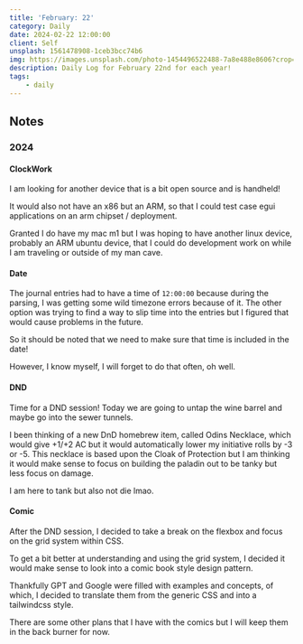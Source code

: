 ```yaml
---
title: 'February: 22'
category: Daily
date: 2024-02-22 12:00:00
client: Self
unsplash: 1561478908-1ceb3bcc74b6
img: https://images.unsplash.com/photo-1454496522488-7a8e488e8606?crop=entropy&cs=srgb&fm=jpg&ixid=MnwzNjM5Nzd8MHwxfHJhbmRvbXx8fHx8fHx8fDE2ODE3NDg2ODY&ixlib=rb-4.0.3&q=85
description: Daily Log for February 22nd for each year!
tags:
    - daily
---
```


## Notes


### 2024


#### ClockWork

I am looking for another device that is a bit open source and is handheld!

It would also not have an x86 but an ARM, so that I could test case egui applications on an arm chipset / deployment. 

Granted I do have my mac m1 but I was hoping to have another linux device, probably an ARM ubuntu device, that I could do development work on while I am traveling or outside of my man cave.


#### Date

The journal entries had to have a time of `12:00:00` because during the parsing, I was getting some wild timezone errors because of it.
The other option was trying to find a way to slip time into the entries but I figured that would cause problems in the future.

So it should be noted that we need to make sure that time is included in the date!

However, I know myself, I will forget to do that often, oh well.



#### DND

Time for a DND session!
Today we are going to untap the wine barrel and maybe go into the sewer tunnels.

I been thinking of a new DnD homebrew item, called Odins Necklace, which would give +1/+2 AC but it would automatically lower my initiative rolls by -3 or -5.
This necklace is based upon the Cloak of Protection but I am thinking it would make sense to focus on building the paladin out to be tanky but less focus on damage. 

I am here to tank but also not die lmao.


#### Comic

After the DND session, I decided to take a break on the flexbox and focus on the grid system within CSS.

To get a bit better at understanding and using the grid system, I decided it would make sense to look into a comic book style design pattern.

Thankfully GPT and Google were filled with examples and concepts, of which, I decided to translate them from the generic CSS and into a tailwindcss style.

There are some other plans that I have with the comics but I will keep them in the back burner for now.
